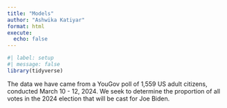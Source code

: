 ```yaml
---
title: "Models"
author: "Ashwika Katiyar"
format: html
execute: 
  echo: false
---
```


```r
#| label: setup
#| message: false
library(tidyverse)
```

The data we have came from a YouGov poll of 1,559 US adult citizens, conducted March 10 - 12, 2024. We seek to determine the proportion of all votes in the 2024 election that will be cast for Joe Biden.

